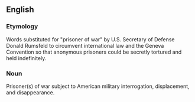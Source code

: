 ==English==

===Etymology=== 

Words substituted for "prisoner of war" by U.S. Secretary of Defense Donald Rumsfeld to circumvent international law and the Geneva Convention so that anonymous prisoners could be secretly tortured and held indefinitely.

===Noun=== Prisoner(s) of war subject to American military interrogation, displacement, and disappearance.
{{rfc}}